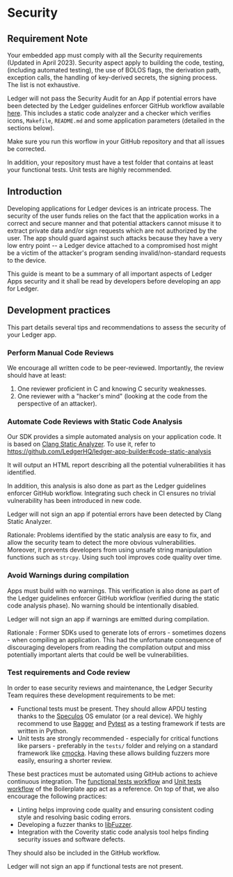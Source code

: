 
# Security

## Requirement Note

Your embedded app must comply with all the Security requirements (Updated in April 2023). Security aspect apply to building the code, testing, (including automated testing), the use of BOLOS flags, the derivation path, exception calls, the handling of key-derived secrets, the signing process. The list is not exhaustive.

Ledger will not pass the Security Audit for an App if potential errors have been detected by the Ledger guidelines enforcer GitHub workflow available [here](https://github.com/LedgerHQ/app-boilerplate/blob/master/.github/workflows/guidelines_enforcer.yml). This includes a static code analyzer and a checker which verifies icons, `Makefile`, `README.md` and some application parameters (detailed in the sections below).

Make sure you run this worflow in your GitHub repository and that all issues be corrected.

In addition, your repository must have a test folder that contains at least your functional tests. Unit tests are highly recommended.

## Introduction

Developing applications for Ledger devices is an intricate process. The security of the user funds relies on the fact that the application works in a correct and secure manner and that potential attackers cannot misuse it to extract private data and/or sign requests which are not authorized by the user. The app should guard against such attacks because they have a very low entry point -- a Ledger device attached to a compromised host might be a victim of the attacker's program sending invalid/non-standard requests to the device.

<Callout type="warning" emoji="⚠️">
  This guide is meant to be a summary of all important aspects of Ledger Apps security and it shall be read by developers before developing an app for Ledger.
</Callout>

## Development practices

This part details several tips and recommendations to assess the security of your Ledger app.

### Perform Manual Code Reviews

We encourage all written code to be peer-reviewed. Importantly, the review should have at least:

1. One reviewer proficient in C and knowing C security weaknesses.
2. One reviewer with a "hacker's mind" (looking at the code from the perspective of an attacker).

### Automate Code Reviews with Static Code Analysis

Our SDK provides a simple automated analysis on your application code. It is based on [Clang Static Analyzer](https://clang-analyzer.llvm.org/). To use it, refer to https://github.com/LedgerHQ/ledger-app-builder#code-static-analysis

It will output an HTML report describing all the potential vulnerabilities it has identified.

In addition, this analysis is also done as part as the Ledger guidelines enforcer GitHub workflow. Integrating such check in CI ensures no trivial vulnerability has been introduced in new code.

<Callout type="warning" emoji="⚠️">
  Ledger will not sign an app if potential errors have been detected by Clang Static Analyzer.
</Callout>


Rationale: Problems identified by the static analysis are easy to fix, and allow the security team to detect the more obvious vulnerabilities. Moreover, it prevents developers from using unsafe string manipulation functions such as `strcpy`. Using such tool improves code quality over time.

### Avoid Warnings during compilation

Apps must build with no warnings. This verification is also done as part of the Ledger guidelines enforcer GitHub workflow (verified during the static code analysis phase). No warning should be intentionally disabled.

<Callout type="warning" emoji="⚠️">
  Ledger will not sign an app if warnings are emitted during compilation.
</Callout>

Rationale : Former SDKs used to generate lots of errors - sometimes dozens - when compiling an application. This had the unfortunate consequence of discouraging developers from reading the compilation output and miss potentially important alerts that could be well be vulnerabilities.

### Test requirements and Code review

In order to ease security reviews and maintenance, the Ledger Security Team requires these development requirements to be met:

- Functional tests must be present. They should allow APDU testing thanks to the [Speculos](../tools/speculos) OS emulator (or a real device). We highly recommend to use [Ragger](https://github.com/LedgerHQ/ragger) and [Pytest](https://pytest.org) as a testing framework if tests are written in Python.
- Unit tests are strongly recommended - especially for critical functions like parsers - preferably in the `tests/` folder and relying on a standard framework like [cmocka](https://cmocka.org/). Having these allows building fuzzers more easily, ensuring a shorter review.

These best practices must be automated using GitHub actions to achieve continuous integration. The [functional tests workflow](https://github.com/LedgerHQ/app-boilerplate/blob/master/.github/workflows/build_and_functional_tests.yml) and [Unit tests workflow](https://github.com/LedgerHQ/app-boilerplate/blob/master/.github/workflows/unit_tests.yml) of the Boilerplate app act as a reference.
On top of that, we also encourage the following practices:

- Linting helps improving code quality and ensuring consistent coding style and resolving basic coding errors.
- Developing a fuzzer thanks to [libFuzzer](https://llvm.org/docs/LibFuzzer.html).
- Integration with the Coverity static code analysis tool helps finding security issues and software defects.

They should also be included in the GitHub workflow.

<Callout type="warning" emoji="⚠️">
  Ledger will not sign an app if functional tests are not present.
</Callout>
